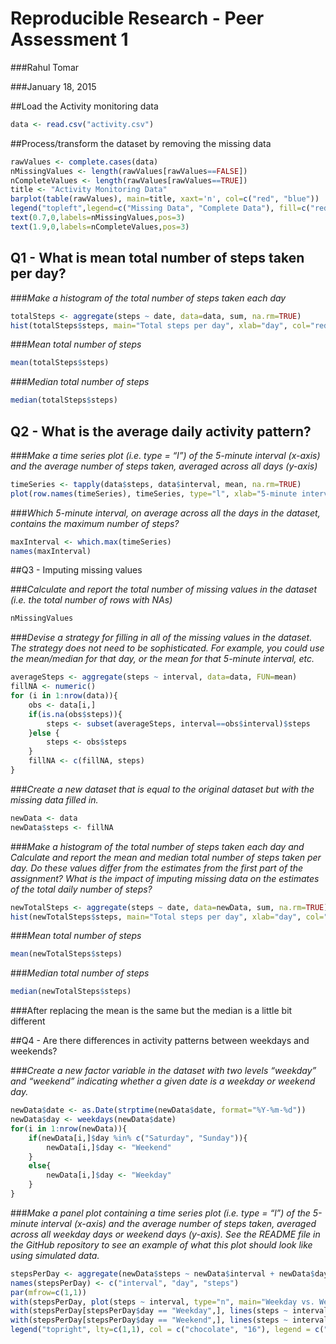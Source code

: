 Reproducible Research - Peer Assessment 1
============================================

###Rahul Tomar

###January 18, 2015

##Load the Activity monitoring data

```r
data <- read.csv("activity.csv")
```

##Process/transform the dataset by removing the missing data

```r
rawValues <- complete.cases(data)
nMissingValues <- length(rawValues[rawValues==FALSE])
nCompleteValues <- length(rawValues[rawValues==TRUE])
title <- "Activity Monitoring Data"
barplot(table(rawValues), main=title, xaxt='n', col=c("red", "blue"))
legend("topleft",legend=c("Missing Data", "Complete Data"), fill=c("red", "blue"))
text(0.7,0,labels=nMissingValues,pos=3)
text(1.9,0,labels=nCompleteValues,pos=3)
```

## Q1 - What is mean total number of steps taken per day?

###*Make a histogram of the total number of steps taken each day*
```r
totalSteps <- aggregate(steps ~ date, data=data, sum, na.rm=TRUE)
hist(totalSteps$steps, main="Total steps per day", xlab="day", col="red")
```

###*Mean total number of steps*

```r
mean(totalSteps$steps)
```

###*Median total number of steps*

```r
median(totalSteps$steps)
```


## Q2 - What is the average daily activity pattern?

###*Make a time series plot (i.e. type = "l") of the 5-minute interval (x-axis) and the average number of steps taken, averaged across all days (y-axis)*

```r
timeSeries <- tapply(data$steps, data$interval, mean, na.rm=TRUE)
plot(row.names(timeSeries), timeSeries, type="l", xlab="5-minute interval", ylab="Averaged across all days", main="Average Daily Activity Pattern", col="red")
```

###*Which 5-minute interval, on average across all the days in the dataset, contains the maximum number of steps?*

```r
maxInterval <- which.max(timeSeries)
names(maxInterval)
```


##Q3 - Imputing missing values

###*Calculate and report the total number of missing values in the dataset (i.e. the total number of rows with NAs)*

```r
nMissingValues
```

###*Devise a strategy for filling in all of the missing values in the dataset. The strategy does not need to be sophisticated. For example, you could use the mean/median for that day, or the mean for that 5-minute interval, etc.*

```r
averageSteps <- aggregate(steps ~ interval, data=data, FUN=mean)
fillNA <- numeric()
for (i in 1:nrow(data)){
    obs <- data[i,]
    if(is.na(obs$steps)){
        steps <- subset(averageSteps, interval==obs$interval)$steps
    }else {
        steps <- obs$steps
    }
    fillNA <- c(fillNA, steps)
}
```

###*Create a new dataset that is equal to the original dataset but with the missing data filled in.*

```r
newData <- data
newData$steps <- fillNA
```

###*Make a histogram of the total number of steps taken each day and Calculate and report the mean and median total number of steps taken per day. Do these values differ from the estimates from the first part of the assignment? What is the impact of imputing missing data on the estimates of the total daily number of steps?*

```r
newTotalSteps <- aggregate(steps ~ date, data=newData, sum, na.rm=TRUE)
hist(newTotalSteps$steps, main="Total steps per day", xlab="day", col="red")
```

###*Mean total number of steps*

```r
mean(newTotalSteps$steps)
```

###*Median total number of steps*

```r
median(newTotalSteps$steps)
```

###After replacing the mean is the same but the median is a little bit different

##Q4 - Are there differences in activity patterns between weekdays and weekends?

###*Create a new factor variable in the dataset with two levels "weekday" and "weekend" indicating whether a given date is a weekday or weekend day.*

```r
newData$date <- as.Date(strptime(newData$date, format="%Y-%m-%d"))
newData$day <- weekdays(newData$date)
for(i in 1:nrow(newData)){
    if(newData[i,]$day %in% c("Saturday", "Sunday")){
        newData[i,]$day <- "Weekend"
    }
    else{
        newData[i,]$day <- "Weekday"
    }
}
```

###*Make a panel plot containing a time series plot (i.e. type = "l") of the 5-minute interval (x-axis) and the average number of steps taken, averaged across all weekday days or weekend days (y-axis). See the README file in the GitHub repository to see an example of what this plot should look like using simulated data.*

```r
stepsPerDay <- aggregate(newData$steps ~ newData$interval + newData$day, newData, mean)
names(stepsPerDay) <- c("interval", "day", "steps")
par(mfrow=c(1,1))  
with(stepsPerDay, plot(steps ~ interval, type="n", main="Weekday vs. Weekend Avg."))  
with(stepsPerDay[stepsPerDay$day == "Weekday",], lines(steps ~ interval, type="l", col="chocolate"))  
with(stepsPerDay[stepsPerDay$day == "Weekend",], lines(steps ~ interval, type="l", col="16" ))  
legend("topright", lty=c(1,1), col = c("chocolate", "16"), legend = c("Weekday", "Weekend"), seg.len=3)
```
